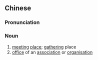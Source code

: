 {{also|会所}}
==Chinese==
{{zh-forms|s=会所}}

===Pronunciation===
{{zh-pron
|m=huìsuǒ,er=y
|c=wui6 so2
|mn=hōe-só͘
|cat=n
}}

===Noun===
{{zh-noun}}

# [[meeting]] [[place]]; [[gathering]] place
# [[office]] of an [[association]] or [[organisation]]